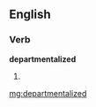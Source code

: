 ==English==

===Verb===
'''departmentalized'''

# {{past of|[[departmentalize]]}}

[[mg:departmentalized]]